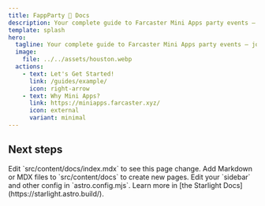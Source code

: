 ```yaml
---
title: FappParty 🎉 Docs
description: Your complete guide to Farcaster Mini Apps party events — journey from Newbie to Pro in less time than you think.
template: splash
hero:
  tagline: Your complete guide to Farcaster Mini Apps party events — journey from Newbie to Pro in less time than you think.
  image:
    file: ../../assets/houston.webp
  actions:
    - text: Let's Get Started!
      link: /guides/example/
      icon: right-arrow
    - text: Why Mini Apps?
      link: https://miniapps.farcaster.xyz/
      icon: external
      variant: minimal
---
```



## Next steps

<CardGrid stagger>
	<Card title="Update content" icon="pencil">
		Edit `src/content/docs/index.mdx` to see this page change.
	</Card>
	<Card title="Add new content" icon="add-document">
		Add Markdown or MDX files to `src/content/docs` to create new pages.
	</Card>
	<Card title="Configure your site" icon="setting">
		Edit your `sidebar` and other config in `astro.config.mjs`.
	</Card>
	<Card title="Read the docs" icon="open-book">
		Learn more in [the Starlight Docs](https://starlight.astro.build/).
	</Card>
</CardGrid>
